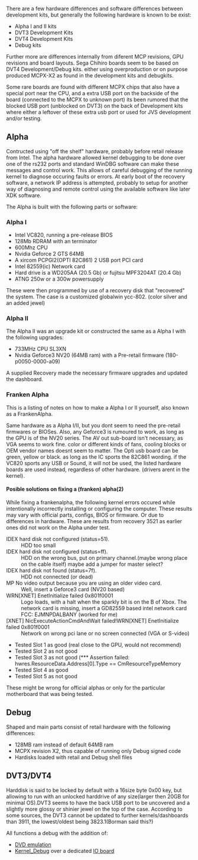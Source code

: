 There are a few hardware differences and software differences between development kits, but generally the following hardware is known to be exist:
* Alpha I and II kits
* DVT3 Development Kits
* DVT4 Development Kits
* Debug kits

Further more are differences internally from diferent MCP revisions, GPU revisions and board layouts. Sega Chihiro boards seem to be based on DVT4 Development/Debug kits. either using overproduction or on purpose produced MCPX-X2 as found in the development kits and debugkits.

Some rare boards are found with different MCPX chips that also have a special port near the CPU, and a extra USB port on the backside of the board (connected to the MCPX to unknown port) its been rumored that the blocked USB port (unblocked on DVT3) on the back of Development kits where either a leftover of these extra usb port or used for JVS development and/or testing. 

== Alpha ==
{{FIXME| needs checking with real ALpha 1 and 2}}
Contructed using "off the shelf" hardware, probably before retail release from Intel. 
The alpha hardware allowed kernel debugging to be done over one of the rs232 ports and standard WinDBG software can make these messages and control work.
This allows of careful debugging of the running kernel to diagnose occuring faults or errors. 
At early boot of the recovery software, a network IP address is attempted, probably to setup for another way of diagnosing and remote control using the available software like later XDK software.

The Alpha is built with the following parts or software:
=== Alpha I ===
* Intel VC820, running a pre-release BIOS
* 128Mb RDRAM with an terminator
* 600Mhz CPU
* Nvidia Geforce 2 GTS 64MB
* A xircom PCPGI2(OPTI 82C861) 2 USB port PCI card 
* Intel 82559(ic) Network card {{FIXME}}
* Hard drive is a WD205AA (20.5 Gb) or fujitsu MPF3204AT (20.4 Gb)
* ATNG 250w or a 300w powersupply

These were then programmed by use of a recovery disk that "recovered" the system.
The case is a customized globalwin ycc-802. (color silver and an added jewel)

=== Alpha II ===
The Alpha II was an upgrade kit or constructed the same as a Alpha I with the following upgrades:
* 733MHz CPU SL3XN
* Nvidia Geforce3 NV20 (64MB ram) with a Pre-retail firmware (180-p0050-0000-a09)

A supplied Recovery made the necessary firmware upgrades{{citation needed}} and updated the dashboard.

=== Franken Alpha ===
This is a listing of notes on how to make a Alpha I or II yourself, also known as a FrankenAlpha.

Same hardware as a Alpha I/II, but you dont seem to need the pre-retail firmwares or BIOSes.
Also, any Geforce3 is rumoured to work, as long as the GPU is of the NV20 series. The AV out sub-board isn't necessary, as VGA seems to work fine. color or different kinds of fans, cooling blocks or OEM vendor names doesnt seem to matter.
The Opti usb board can be green, yellow or black. as long as the IC sports the 82C861 wording.
if the VC820 sports any USB or Sound, it will not be used, the listed hardware boards are used instead, regardless of other hardware. (drivers arent in the kernel).

==== Posible solutions on fixing a (franken) alpha(2) ====
While fixing a frankenalpha, the following kernel errors occured while intentionally incorrectly installing or configuring the computer.
These results may vary with official parts, configs, BIOS or firmware. Or due to differences in hardware.
These are results from recovery 3521 as earlier ones did not work on the Alpha under test.

;IDEX hard disk not configured (status=51).
:HDD too small
;IDEX hard disk not configured (status=ff).
:HDD on the wrong bus, put on primary channel.(maybe wrong place on the cable itself) maybe add a jumper for master select?
;IDEX hard disk not found (status=7f).
:HDD not connected (or dead)
;MP No video output because you are using an older video card.
:Well, insert a Geforce3 card (NV20 based)
;WRN[XNET] EnetInitialize failed 0x801f0001
:Logo loads, with a halt when the sparkly bit is on the B of Xbox. The network card is missing, insert a GD82559 based intel network card FCC: EJMNPDALBANY (worked for me)
;[XNET] NicExecuteActionCmdAndWait failed!WRN[XNET] EnetInitialize failed 0x801f0001
:Network on wrong pci lane or no screen connected (VGA or S-video)
* Tested Slot 1 as good (real close to the GPU, would not recommend)
* Tested Slot 2 as not good
* Tested Slot 3 as not good (*** Assertion failed: hwres.ResourceData.Address[0].Type == CmResourceTypeMemory
* Tested Slot 4 as good
* Tested Slot 5 as not good

These might be wrong for official alphas or only for the particular motherboard that was being tested.

== Debug ==
Shaped and main parts consist of retail hardware with the following differences:
* 128MB ram instead of default 64MB ram
* MCPX revision X2, thus capable of running only Debug signed code{{FIXME|reason= can it still run retail code?}}
* Hardisks loaded with retail and Debug shell files

== DVT3/DVT4 ==
Harddisk is said to be locked by default with a 16size byte 0x00 key, but allowing to run with an unlocked harddrive of any size(larger then 20GB{{citation needed}} for minimal OS).DVT3 seems to have the back USB port to be uncovered and a slightly more glossy or shinier jewel on the top of the case. According to some sources, the DVT3 cannot be updated to further kernels/dashboards than 3911, the lowest/oldest being 3823.1(Borman said this?){{citation needed}}

All functions a debug with the addition of:
* [[DVD_Emulator | DVD emulation]]
* [[Kernel Debugging | Kernel_Debug]] over a dedicated [[Super_I/O | IO board ]]